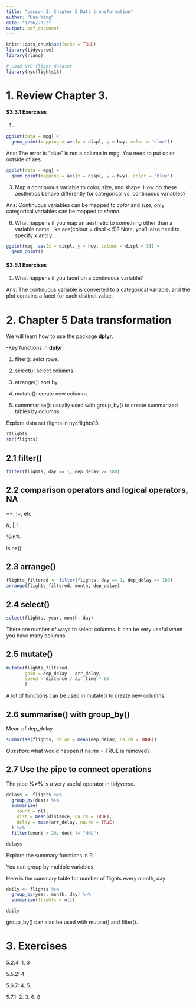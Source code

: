 ```yaml
---
title: "Lesson_3: Chapter 5 Data transformation"
author: "Hao Wang"
date: "1/26/2022"
output: pdf_document
---
```


```r
knitr::opts_chunk$set(echo = TRUE)
library(tidyverse)
library(rlang)

# Load NYC flight dataset 
library(nycflights13)
```

# 1. Review Chapter 3. 

#### $3.3.1 Exercises

1. 

```r
ggplot(data = mpg) + 
  geom_point(mapping = aes(x = displ, y = hwy, color = "blue"))
```

Ans: The error is "blue" is not a column in mpg. You need to put color outside of aes.

```r
ggplot(data = mpg) + 
  geom_point(mapping = aes(x = displ, y = hwy), color = "blue")
```

3. Map a continuous variable to color, size, and shape. How do these aesthetics behave differently for categorical vs. continuous variables?

Ans: Continuous variables can be mapped to _color_ and _size_, only categorical variables can be mapped to _shape_.


6. What happens if you map an aesthetic to something other than a variable name, like aes(colour = displ < 5)? Note, you’ll also need to specify x and y.

```r
ggplot(mpg, aes(x = displ, y = hwy, colour = displ < 5)) +
  geom_point()
```

#### $3.5.1 Exercises

1. What happens if you facet on a continuous variable?

Ans: The continuous variable is converted to a categorical variable, and the plot contains a facet for each distinct value.

# 2. Chapter 5 Data transformation

We will learn how to use the package __dplyr__. 

-Key functions in **dplyr**:

1. filter(): selct rows.

2. select(): select columns.

3. arrange(): sort by.

4. mutate(): create new columns.

5. summmarise(): usually used with group_by() to create summarized tables by columns.


Explore data set flights in nycflights13: 
```r
?flights
str(flights)
```

## 2.1 filter()

```r
filter(flights, day == 1, dep_delay >= 180)
```

## 2.2 comparison operators and logical operators, NA

==, !=, etc.

&, |, ! 

%in%

is.na()

## 2.3 arrange()

```r

flights_filtered <- filter(flights, day == 1, dep_delay >= 180)
arrange(flights_filtered, month, dep_delay)

```

## 2.4 select()

```r
select(flights, year, month, day)
```

There are number of ways to select columns. It can be very useful when you have many columns.

## 2.5 mutate()

```r
mutate(flights_filtered, 
       gain = dep_delay - arr_delay,
       speed = distance / air_time * 60
       )
```

A lot of functions can be used in mutate() to create new columns.

## 2.6 summarise() with group_by()

Mean of dep_delay.
```r
summarise(flights, delay = mean(dep_delay, na.rm = TRUE))
```
*Question*: what would happen if na.rm = TRUE is removed?

## 2.7 Use the pipe to connect operations

The pipe **%>%** is a very useful operator in tidyverse.  

```r
delays <- flights %>% 
  group_by(dest) %>% 
  summarise(
    count = n(),
    dist = mean(distance, na.rm = TRUE),
    delay = mean(arr_delay, na.rm = TRUE)
  ) %>% 
  filter(count > 20, dest != "HNL")

delays
```

Explore the summary functions in R.

You can group by multiple variables. 

Here is the summary table for number of flights every month, day.
```r
daily <- flights %>% 
  group_by(year, month, day) %>% 
  summarise(flights = n())
```

```r
daily
```

group_by() can also be used with mutate() and filter().

# 3. Exercises

\S 5.2.4: 1, 3

\S 5.5.2: 4

\S 5.6.7: 4. 5.

\S 5.7.1: 2. 3. 6. 8























































